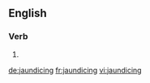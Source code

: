 ==English==

===Verb===
{{head|en|present participle}}

# {{present participle of|jaundice|lang=en}}

[[de:jaundicing]]
[[fr:jaundicing]]
[[vi:jaundicing]]